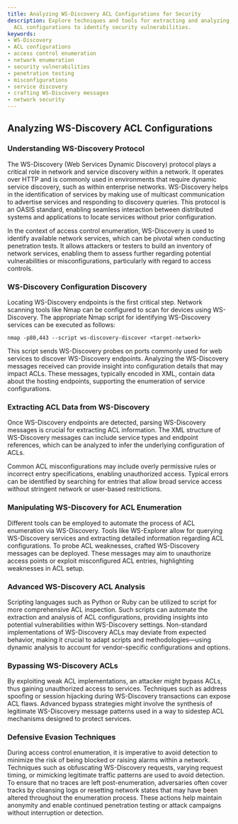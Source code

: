 ```yaml
---
title: Analyzing WS-Discovery ACL Configurations for Security
description: Explore techniques and tools for extracting and analyzing WS-Discovery
  ACL configurations to identify security vulnerabilities.
keywords:
- WS-Discovery
- ACL configurations
- access control enumeration
- network enumeration
- security vulnerabilities
- penetration testing
- misconfigurations
- service discovery
- crafting WS-Discovery messages
- network security
---
```


## Analyzing WS-Discovery ACL Configurations

### Understanding WS-Discovery Protocol

The WS-Discovery (Web Services Dynamic Discovery) protocol plays a critical role in network and service discovery within a network. It operates over HTTP and is commonly used in environments that require dynamic service discovery, such as within enterprise networks. WS-Discovery helps in the identification of services by making use of multicast communication to advertise services and responding to discovery queries. This protocol is an OASIS standard, enabling seamless interaction between distributed systems and applications to locate services without prior configuration.

In the context of access control enumeration, WS-Discovery is used to identify available network services, which can be pivotal when conducting penetration tests. It allows attackers or testers to build an inventory of network services, enabling them to assess further regarding potential vulnerabilities or misconfigurations, particularly with regard to access controls.

### WS-Discovery Configuration Discovery

Locating WS-Discovery endpoints is the first critical step. Network scanning tools like Nmap can be configured to scan for devices using WS-Discovery. The appropriate Nmap script for identifying WS-Discovery services can be executed as follows:

```shell
nmap -p80,443 --script ws-discovery-discover <target-network>
```

This script sends WS-Discovery probes on ports commonly used for web services to discover WS-Discovery endpoints. Analyzing the WS-Discovery messages received can provide insight into configuration details that may impact ACLs. These messages, typically encoded in XML, contain data about the hosting endpoints, supporting the enumeration of service configurations.

### Extracting ACL Data from WS-Discovery

Once WS-Discovery endpoints are detected, parsing WS-Discovery messages is crucial for extracting ACL information. The XML structure of WS-Discovery messages can include service types and endpoint references, which can be analyzed to infer the underlying configuration of ACLs. 

Common ACL misconfigurations may include overly permissive rules or incorrect entry specifications, enabling unauthorized access. Typical errors can be identified by searching for entries that allow broad service access without stringent network or user-based restrictions.

### Manipulating WS-Discovery for ACL Enumeration

Different tools can be employed to automate the process of ACL enumeration via WS-Discovery. Tools like WS-Explorer allow for querying WS-Discovery services and extracting detailed information regarding ACL configurations. To probe ACL weaknesses, crafted WS-Discovery messages can be deployed. These messages may aim to unauthorize access points or exploit misconfigured ACL entries, highlighting weaknesses in ACL setup.

### Advanced WS-Discovery ACL Analysis

Scripting languages such as Python or Ruby can be utilized to script for more comprehensive ACL inspection. Such scripts can automate the extraction and analysis of ACL configurations, providing insights into potential vulnerabilities within WS-Discovery settings. Non-standard implementations of WS-Discovery ACLs may deviate from expected behavior, making it crucial to adapt scripts and methodologies—using dynamic analysis to account for vendor-specific configurations and options.

### Bypassing WS-Discovery ACLs

By exploiting weak ACL implementations, an attacker might bypass ACLs, thus gaining unauthorized access to services. Techniques such as address spoofing or session hijacking during WS-Discovery transactions can expose ACL flaws. Advanced bypass strategies might involve the synthesis of legitimate WS-Discovery message patterns used in a way to sidestep ACL mechanisms designed to protect services.

### Defensive Evasion Techniques

During access control enumeration, it is imperative to avoid detection to minimize the risk of being blocked or raising alarms within a network. Techniques such as obfuscating WS-Discovery requests, varying request timing, or mimicking legitimate traffic patterns are used to avoid detection. To ensure that no traces are left post-enumeration, adversaries often cover tracks by cleansing logs or resetting network states that may have been altered throughout the enumeration process. These actions help maintain anonymity and enable continued penetration testing or attack campaigns without interruption or detection.